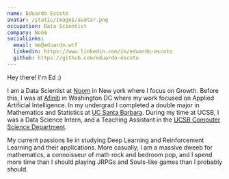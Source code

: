```yaml
---
name: Eduardo Escoto
avatar: /static/images/avatar.png
occupation: Data Scientist
company: Noom
socialLinks:
  email: me@eduardo.wtf
  linkedin: https://www.linkedin.com/in/eduardo-escoto
  github: https://github.com/eduardo-escoto
---
```


Hey there! I&apos;m Ed :)

I am a Data Scientist at [Noom](https://www.noom.com/)
in New york where I focus on Growth. Before this, I was at <a href="https://afiniti.com">Afiniti</a> in Washington DC
where my work focused on Applied Artificial Intelligence. In my
undergrad I completed a double major in Mathematics and Statistics at <a href="https://www.ucsb.edu/">UC Santa Barbara</a>.
During my time at UCSB, I was a Data Science
Intern, and a Teaching Assistant in the <a href="https://cs.ucsb.edu/">UCSB Computer Science Department</a>.

My current passions lie in studying Deep Learning and Reinforcement Learning and their applications.
More casually, I am a massive dweeb for mathematics, a connoisseur of
math rock and bedroom pop, and I spend more time than I should playing
JRPGs and Souls-like games than I probably should.
